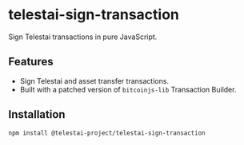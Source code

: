 # telestai-sign-transaction

Sign Telestai transactions in pure JavaScript.

## Features

- Sign Telestai and asset transfer transactions.
- Built with a patched version of `bitcoinjs-lib` Transaction Builder.

## Installation

```bash
npm install @telestai-project/telestai-sign-transaction
```
